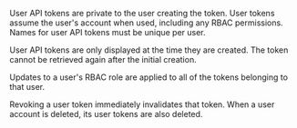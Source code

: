 User API tokens are private to the user creating the token. User tokens assume the user's account when used, including any RBAC permissions. Names for user API tokens must be unique per user.

User API tokens are only displayed  at the time they are created. The token cannot be retrieved again after the initial creation. 

Updates to a user's RBAC role are applied to all of the tokens belonging to that user.

Revoking a user token immediately invalidates that token. When a user account is deleted, its user tokens are also deleted.